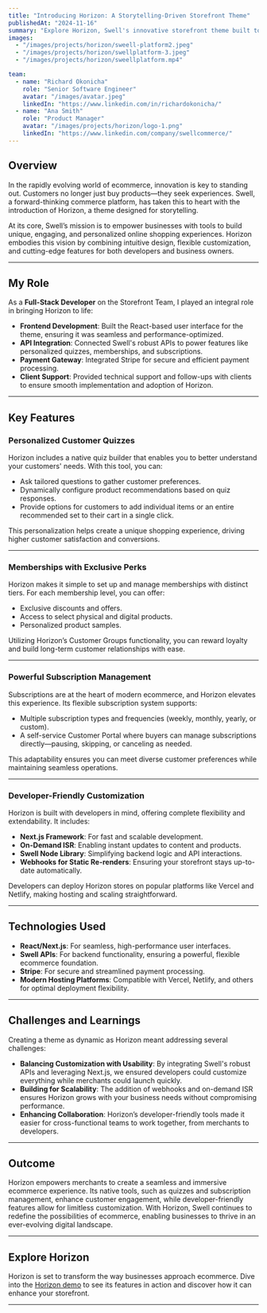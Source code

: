 ```yaml
---
title: "Introducing Horizon: A Storytelling-Driven Storefront Theme"
publishedAt: "2024-11-16"
summary: "Explore Horizon, Swell's innovative storefront theme built to revolutionize ecommerce experiences. Featuring customer quizzes, memberships, and powerful subscription management, Horizon empowers businesses to create personalized and dynamic shopping experiences."
images:
  - "/images/projects/horizon/sweell-platform2.jpeg"
  - "/images/projects/horizon/swellplatform-3.jpeg"
  - "/images/projects/horizon/sweellplatform.mp4"

team:
  - name: "Richard Okonicha"
    role: "Senior Software Engineer"
    avatar: "/images/avatar.jpeg"
    linkedIn: "https://www.linkedin.com/in/richardokonicha/"
  - name: "Ana Smith"
    role: "Product Manager"
    avatar: "/images/projects/horizon/logo-1.png"
    linkedIn: "https://www.linkedin.com/company/swellcommerce/"
---
```


## Overview

In the rapidly evolving world of ecommerce, innovation is key to standing out. Customers no longer just buy products—they seek experiences. Swell, a forward-thinking commerce platform, has taken this to heart with the introduction of Horizon, a theme designed for storytelling.

At its core, Swell’s mission is to empower businesses with tools to build unique, engaging, and personalized online shopping experiences. Horizon embodies this vision by combining intuitive design, flexible customization, and cutting-edge features for both developers and business owners.

---

## My Role

As a **Full-Stack Developer** on the Storefront Team, I played an integral role in bringing Horizon to life:

- **Frontend Development**: Built the React-based user interface for the theme, ensuring it was seamless and performance-optimized.
- **API Integration**: Connected Swell's robust APIs to power features like personalized quizzes, memberships, and subscriptions.
- **Payment Gateway**: Integrated Stripe for secure and efficient payment processing.
- **Client Support**: Provided technical support and follow-ups with clients to ensure smooth implementation and adoption of Horizon.

---

## Key Features

### **Personalized Customer Quizzes**
Horizon includes a native quiz builder that enables you to better understand your customers' needs. With this tool, you can:

- Ask tailored questions to gather customer preferences.
- Dynamically configure product recommendations based on quiz responses.
- Provide options for customers to add individual items or an entire recommended set to their cart in a single click.

This personalization helps create a unique shopping experience, driving higher customer satisfaction and conversions.

---

### **Memberships with Exclusive Perks**
Horizon makes it simple to set up and manage memberships with distinct tiers. For each membership level, you can offer:

- Exclusive discounts and offers.
- Access to select physical and digital products.
- Personalized product samples.

Utilizing Horizon’s Customer Groups functionality, you can reward loyalty and build long-term customer relationships with ease.

---

### **Powerful Subscription Management**
Subscriptions are at the heart of modern ecommerce, and Horizon elevates this experience. Its flexible subscription system supports:

- Multiple subscription types and frequencies (weekly, monthly, yearly, or custom).
- A self-service Customer Portal where buyers can manage subscriptions directly—pausing, skipping, or canceling as needed.

This adaptability ensures you can meet diverse customer preferences while maintaining seamless operations.

---

### **Developer-Friendly Customization**
Horizon is built with developers in mind, offering complete flexibility and extendability. It includes:

- **Next.js Framework**: For fast and scalable development.
- **On-Demand ISR**: Enabling instant updates to content and products.
- **Swell Node Library**: Simplifying backend logic and API interactions.
- **Webhooks for Static Re-renders**: Ensuring your storefront stays up-to-date automatically.

Developers can deploy Horizon stores on popular platforms like Vercel and Netlify, making hosting and scaling straightforward.

---

## Technologies Used

- **React/Next.js**: For seamless, high-performance user interfaces.
- **Swell APIs**: For backend functionality, ensuring a powerful, flexible ecommerce foundation.
- **Stripe**: For secure and streamlined payment processing.
- **Modern Hosting Platforms**: Compatible with Vercel, Netlify, and others for optimal deployment flexibility.

---

## Challenges and Learnings

Creating a theme as dynamic as Horizon meant addressing several challenges:

- **Balancing Customization with Usability**: By integrating Swell's robust APIs and leveraging Next.js, we ensured developers could customize everything while merchants could launch quickly.
- **Building for Scalability**: The addition of webhooks and on-demand ISR ensures Horizon grows with your business needs without compromising performance.
- **Enhancing Collaboration**: Horizon’s developer-friendly tools made it easier for cross-functional teams to work together, from merchants to developers.

---

## Outcome

Horizon empowers merchants to create a seamless and immersive ecommerce experience. Its native tools, such as quizzes and subscription management, enhance customer engagement, while developer-friendly features allow for limitless customization. With Horizon, Swell continues to redefine the possibilities of ecommerce, enabling businesses to thrive in an ever-evolving digital landscape.

---

## Explore Horizon

Horizon is set to transform the way businesses approach ecommerce. Dive into the [Horizon demo](https://swell-horizon-demo.vercel.app/) to see its features in action and discover how it can enhance your storefront.

---